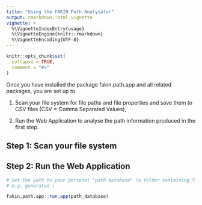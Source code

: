 ```yaml
---
title: "Using the FAKIN Path Analysator"
output: rmarkdown::html_vignette
vignette: >
  %\VignetteIndexEntry{usage}
  %\VignetteEngine{knitr::rmarkdown}
  %\VignetteEncoding{UTF-8}
---
```


```r
knitr::opts_chunk$set(
  collapse = TRUE,
  comment = "#>"
)
```

Once you have installed the package fakin.path.app and all related packages, 
you are set up to 

1. Scan your file system for file paths and file properties and save them to 
CSV files (CSV = Comma Separated Values),

2. Run the Web Application to analyse the path information produced in the
first step.

## Step 1: Scan your file system

## Step 2: Run the Web Application

```r
# Set the path to your personal "path database" (a folder containing files as
# e.g. generated )

fakin.path.app::run_app(path_database)
```
